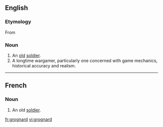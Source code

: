==English==

===Etymology===
From {{etyl|fr|en}} {{term|grognard||lang=fr|old soldier}}

===Noun===
{{en-noun}}

# An [[old]] [[soldier]].
# A longtime wargamer, particularly one concerned with game mechanics, historical accuracy and realism.
----

==French==

===Noun===
{{fr-noun|m}}

# An old [[soldier]].

[[fr:grognard]]
[[vi:grognard]]